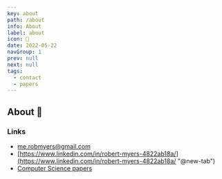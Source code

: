 ```yaml
---
key: about
path: /about
info: About
label: about
icon: 🚧
date: 2022-05-22
navGroup: 1
prev: null
next: null
tags:
  - contact
  - papers
---
```


## About 🚧

### Links

- [me.robmyers@gmail.com](mailto:me.robmyers@gmail.com "@new-tab")
- [https://www.linkedin.com/in/robert-myers-4822ab18a/](https://www.linkedin.com/in/robert-myers-4822ab18a/ "@new-tab")
- [Computer Science papers](https://dblp.org/pid/81/8748.html "@new-tab")

